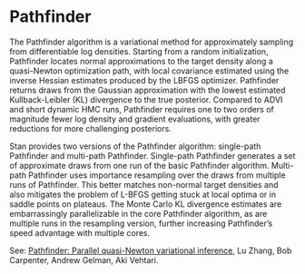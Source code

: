 # Pathfinder

The Pathfinder algorithm is a variational method for approximately
sampling from differentiable log densities.  Starting from a random
initialization, Pathfinder locates normal approximations to the target
density along a quasi-Newton optimization path, with local covariance
estimated using the inverse Hessian estimates produced by the
LBFGS optimizer.  Pathfinder returns draws from the Gaussian approximation
with the lowest estimated Kullback-Leibler (KL) divergence to the true
posterior.  Compared to ADVI and short dynamic HMC runs, Pathfinder
requires one to two orders of magnitude fewer log density and gradient
evaluations, with greater reductions for more challenging posteriors.

Stan provides two versions of the Pathfinder algorithm:  single-path Pathfinder and multi-path Pathfinder.
Single-path Pathfinder generates a set of approximate draws from one run of the basic Pathfinder algorithm.
Multi-path Pathfinder uses importance resampling over the draws from multiple runs of Pathfinder.
This better matches non-normal target densities and also mitigates
the problem of L-BFGS getting stuck at local optima or in saddle points on plateaus.
The Monte Carlo KL divergence estimates are embarrassingly parallelizable in the
core Pathfinder algorithm, as are multiple runs in the resampling
version, further increasing Pathfinder's speed advantage with multiple cores.

See: [Pathfinder: Parallel quasi-Newton variational inference](https://doi.org/10.48550/arXiv.2108.03782),
Lu Zhang, Bob Carpenter, Andrew Gelman, Aki Vehtari.

